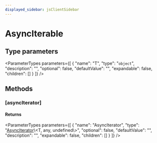 ```yaml
---
displayed_sidebar: jsClientSidebar
---
```



# AsyncIterable

## Type parameters

<ParameterTypes parameters={[
  {
    "name": "T",
    "type": "`object`",
    "description": "",
    "optional": false,
    "defaultValue": "",
    "expandable": false,
    "children": []
  }
]} />

## Methods

### [asyncIterator]

#### Returns

<ParameterTypes parameters={[
  {
    "name": "AsyncIterator",
    "type": "[AsyncIterator](internal.AsyncIterator.mdx)\\&#60;T, any, undefined\\&#62;",
    "optional": false,
    "defaultValue": "",
    "description": "",
    "expandable": false,
    "children": []
  }
]} />
